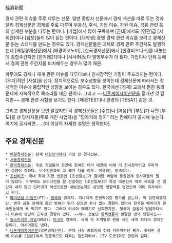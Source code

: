 經濟新聞.

경제 관련 이슈를 주로 다루는 신문. 일반 종합지 신문에서 경제 섹션을 따로 두는 것과 달리 경제신문은 경제를 주로 다루며 부동산, 주식, 기업 이슈, 자원 이슈, 금융 관련 등의 섬세한 부분을 다루는 편이다. [기업]에서 많이 구독하며 [군대]에서도 [영관]급 [지휘관]이나 [참모]들이 많이 읽는 편이다. [대학생] 중엔 경제 관련 이슈를 보려고 경제신문 읽는 스터디를 만드는 경우도 있다. 경제신문들은 대체로 경제 관련 주간지도 발행하는데 [매일경제신문]에서 [매경이코노미], [한국경제신문]에서 [한경비즈니스]를 내놓는데 종합주간지인 [한겨레21]이나 [시사IN]보다 발행부수가 더 많다. 기업이나 단체 등에서 경제 관련 주간지를 비치해두는 경우가 많기 때문.

아무래도 경제나 재계 관련 이슈를 다루다보니 친시장적인 기질이 두드러지는 편이다. [우파]적인 [사설]을 낸다. 정치적으로도 보수성향을 보이는데 경제신문에 따라서는 정치적인 이슈에 중립적인 성향을 보이는 경우도 있다. 한국에선 [경제] 교과서 편찬 등의 문제에 지속적으로 목소리를 내온 편이다. 그리고 ~~[[니혼게이자이신문]]을 흉내낸 것 같지만~~ 경제 관련 시험을 보기도 한다. [매경TEST]나 한경의 [TESAT] 같은 것.

그리고 경제신문을 보면 알겠지만 각 경제신문들은 [수표]나 [어음]의 [부도]가 나면 [부도]를 낸 당사자들(주로 개인 사업자)을 "당좌거래 정지" 라는 칸에다가 공시해 놓는다. 여기에 공시되면..... [더 이상의 자세한 설명은 생략한다].

== 주요 경제신문 ==
 * [[매일경제신문]]: 현재 [[대한민국]]에서 가장 큰 경제신문.
 * [[서울경제신문]]
 * [[한국경제신문]]: 주로 기업들이 창간에 참여한 터라 매경에 비해 더 친시장적이고 우파적인 성향이 강하다. 보수언론과도 그 궤가 다를 정도. 매경과는 앙숙이다.
 * [[조선비즈]]: 국내 최대 지면 언론인 [조선일보]가 참여한 바람에 동종업계 종사자들의 말이 많았다. 아무래도 오피니언을 잘 선점하는 [조선일보]의 특성 때문인지 따로 제호를 건 일간지 내지 않고 인터넷과 섹션으로만 내보냈는데도 상당한 영향력을 얻었으며 이미 흑자세라고 한다.
 * [[파이낸셜 타임즈]](FT): [[영국]]의 경제지. 지나치게 친영적이란 평가를 받는다. 뭐 당연하겠지만. 영국 금융 문제에 좀만 방해가 된다 싶으면 존나 씹는 경향이 있어서 한국을 때리다가 한국인들에게 욕 먹기도 했다. 그러다 러시아 때리기로 선회했지만. 영국이 금융이 발달하다보니 이슈에 상당히 곤두선 경향이 있다. ~~아니 것보단 [[황색언론]]이 발달한 영국 탓일지도~~
 * [[월스트리트 저널]](WSJ): [[미국]]의 경제지. 세계 각 지역별로 판을 내는 세계 최대의 경제신문이다. 아시아판도 낸다.
 * [[니혼게이자이신문]](일본경제신문): 근데 사실 종합지에 점점 가까워진단 평가. 하지만 경제 이슈를 [일본]에서 전문적으로 다루는 일간지라서. [TV 도쿄]와도 관련이 깊다.
